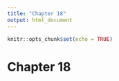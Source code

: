 ```yaml
---
title: "Chapter 18"
output: html_document
---
```


```r
knitr::opts_chunk$set(echo = TRUE)
```

# Chapter 18
